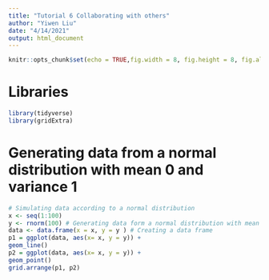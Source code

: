 ```yaml
---
title: "Tutorial 6 Collaborating with others"
author: "Yiwen Liu"
date: "4/14/2021"
output: html_document
---
```


```r
knitr::opts_chunk$set(echo = TRUE,fig.width = 8, fig.height = 8, fig.alig = "center")
```

# Libraries

```r
library(tidyverse)
library(gridExtra)
```

# Generating data from a normal distribution with mean 0 and variance 1

```r
# Simulating data according to a normal distribution
x <- seq(1:100)
y <- rnorm(100) # Generating data form a normal distribution with mean 0 and variance 1
data <- data.frame(x = x, y = y ) # Creating a data frame
p1 = ggplot(data, aes(x= x, y = y)) +
geom_line()
p2 = ggplot(data, aes(x= x, y = y)) +
geom_point()
grid.arrange(p1, p2)
```


